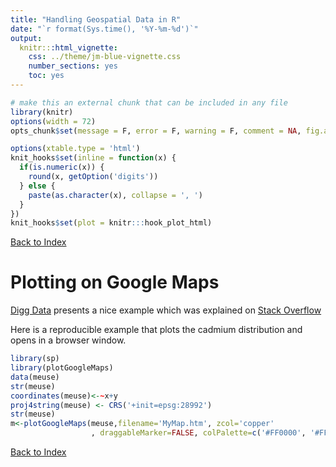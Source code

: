 ```yaml
---
title: "Handling Geospatial Data in R"
date: "`r format(Sys.time(), '%Y-%m-%d')`"
output:
  knitr:::html_vignette:
    css: ../theme/jm-blue-vignette.css
    number_sections: yes
    toc: yes
---
```


```r
# make this an external chunk that can be included in any file
library(knitr)
options(width = 72)
opts_chunk$set(message = F, error = F, warning = F, comment = NA, fig.align = 'center', dpi = 100, tidy = F, cache.path = '.cache/', fig.path = 'figure/')

options(xtable.type = 'html')
knit_hooks$set(inline = function(x) {
  if(is.numeric(x)) {
    round(x, getOption('digits'))
  } else {
    paste(as.character(x), collapse = ', ')
  }
})
knit_hooks$set(plot = knitr:::hook_plot_html)
```
[Back to Index](../README.html)


# Plotting on Google Maps

[Digg Data](http://diggdata.in/post/51396519384/plotting-geo-spatial-data-on-google-maps-in-r) presents a nice example which was explained on [Stack Overflow](http://stackoverflow.com/questions/19886996/understanding-spatial-objects-in-r)

Here is a reproducible  example that plots the cadmium distribution and opens in a browser window.

```r
library(sp)
library(plotGoogleMaps)
data(meuse)
str(meuse)
coordinates(meuse)<-~x+y
proj4string(meuse) <- CRS('+init=epsg:28992')
str(meuse)
m<-plotGoogleMaps(meuse,filename='MyMap.htm', zcol='copper'
                  , draggableMarker=FALSE, colPalette=c('#FF0000', '#FFA500', '#65ed12'))
```


[Back to Index](../README.html)
